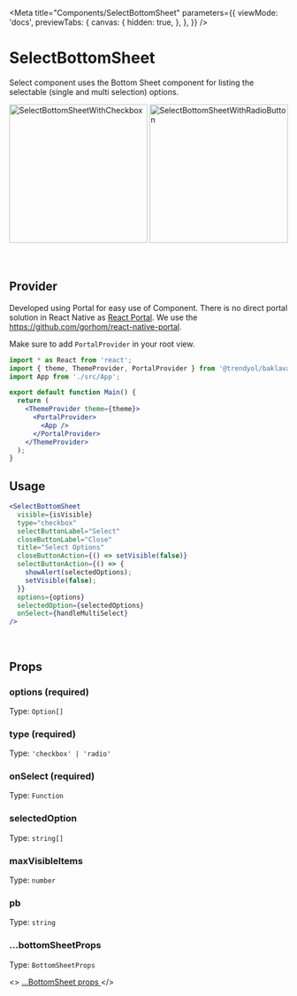 
<Meta
  title="Components/SelectBottomSheet"
  parameters={{
    viewMode: 'docs',
    previewTabs: {
      canvas: {
        hidden: true,
      },
    },
  }}
/>

# SelectBottomSheet

Select component uses the Bottom Sheet component for listing the selectable (single and multi selection) options.

<div
  style={{
    display: 'flex',
    flexWrap: 'wrap',
    justifyContent: 'center',
  }}>
  <img src={SelectBottomSheetWithCheckbox} width="250" alt="SelectBottomSheetWithCheckbox" />
  <img src={SelectBottomSheetWithRadioButton} width="250" alt="SelectBottomSheetWithRadioButton" />
</div>

<br/>
<br/>

## Provider
Developed using Portal for easy use of Component.
There is no direct portal solution in React Native as <a href="https://legacy.reactjs.org/docs/portals.html" title="title">React Portal</a>.
We use the https://github.com/gorhom/react-native-portal.

Make sure to add `PortalProvider` in your root view.

```jsx
import * as React from 'react';
import { theme, ThemeProvider, PortalProvider } from '@trendyol/baklava-react-native';
import App from './src/App';

export default function Main() {
  return (
    <ThemeProvider theme={theme}>
      <PortalProvider>
        <App />
      </PortalProvider>
    </ThemeProvider>
  );
}
```

## Usage

```jsx
<SelectBottomSheet
  visible={isVisible}
  type="checkbox"
  selectButtonLabel="Select"
  closeButtonLabel="Close"
  title="Select Options"
  closeButtonAction={() => setVisible(false)}
  selectButtonAction={() => {
    showAlert(selectedOptions);
    setVisible(false);
  }}
  options={options}
  selectedOption={selectedOptions}
  onSelect={handleMultiSelect}
/>
```

<br />

## Props

### options (required)

Type: `Option[]`

### type (required)

Type: `'checkbox' | 'radio'`

### onSelect (required)

Type: `Function`

### selectedOption

Type: `string[]`

### maxVisibleItems

Type: `number`

### pb

Type: `string`

### ...bottomSheetProps

Type: `BottomSheetProps`

<>
  <a href="https://trendyol.github.io/baklava-react-native/?path=/docs/components-bottomsheet--page" title="title">
    ...BottomSheet props
  </a>
</>
